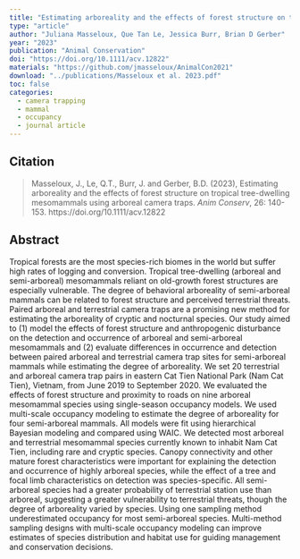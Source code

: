 ```yaml
---
title: "Estimating arboreality and the effects of forest structure on tropical tree‐dwelling mesomammals using arboreal camera traps"
type: "article"
author: "Juliana Masseloux, Que Tan Le, Jessica Burr, Brian D Gerber"
year: "2023"
publication: "Animal Conservation"
doi: "https://doi.org/10.1111/acv.12822"
materials: "https://github.com/jmasseloux/AnimalCon2021"
download: "../publications/Masseloux et al. 2023.pdf"
toc: false
categories:
  - camera trapping
  - mammal
  - occupancy
  - journal article
---
```


## Citation 

> Masseloux, J., Le, Q.T., Burr, J. and Gerber, B.D. (2023), Estimating arboreality and the effects of forest structure on tropical tree-dwelling mesomammals using arboreal camera traps. *Anim Conserv*, 26: 140-153. https://doi.org/10.1111/acv.12822

## Abstract

Tropical forests are the most species-rich biomes in the world but suffer high rates of logging and conversion. Tropical tree-dwelling (arboreal and semi-arboreal) mesomammals reliant on old-growth forest structures are especially vulnerable. The degree of behavioral arboreality of semi-arboreal mammals can be related to forest structure and perceived terrestrial threats. Paired arboreal and terrestrial camera traps are a promising new method for estimating the arboreality of cryptic and nocturnal species. Our study aimed to (1) model the effects of forest structure and anthropogenic disturbance on the detection and occurrence of arboreal and semi-arboreal mesomammals and (2) evaluate differences in occurrence and detection between paired arboreal and terrestrial camera trap sites for semi-arboreal mammals while estimating the degree of arboreality. We set 20 terrestrial and arboreal camera trap pairs in eastern Cat Tien National Park (Nam Cat Tien), Vietnam, from June 2019 to September 2020. We evaluated the effects of forest structure and proximity to roads on nine arboreal mesomammal species using single-season occupancy models. We used multi-scale occupancy modeling to estimate the degree of arboreality for four semi-arboreal mammals. All models were fit using hierarchical Bayesian modeling and compared using WAIC. We detected most arboreal and terrestrial mesomammal species currently known to inhabit Nam Cat Tien, including rare and cryptic species. Canopy connectivity and other mature forest characteristics were important for explaining the detection and occurrence of highly arboreal species, while the effect of a tree and focal limb characteristics on detection was species-specific. All semi-arboreal species had a greater probability of terrestrial station use than arboreal, suggesting a greater vulnerability to terrestrial threats, though the degree of arboreality varied by species. Using one sampling method underestimated occupancy for most semi-arboreal species. Multi-method sampling designs with multi-scale occupancy modeling can improve estimates of species distribution and habitat use for guiding management and conservation decisions.